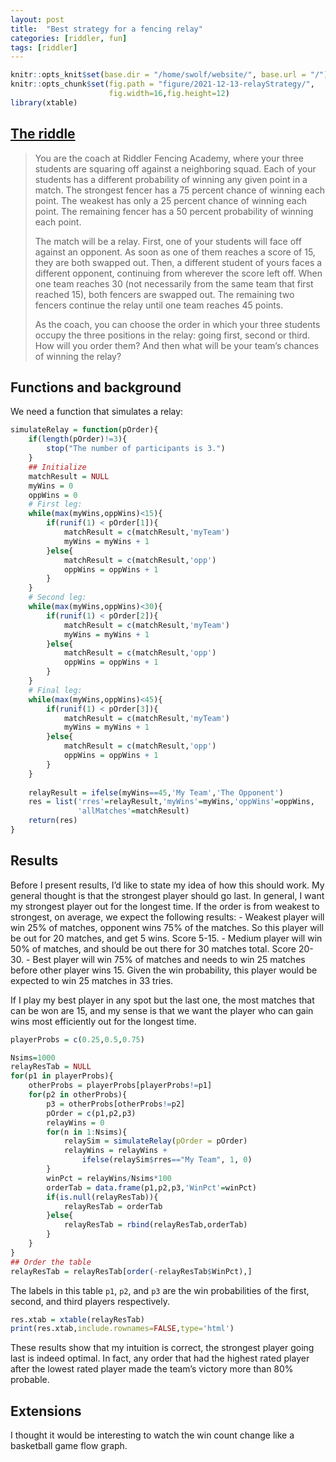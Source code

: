 ```yaml
---
layout: post
title:  "Best strategy for a fencing relay"
categories: [riddler, fun]
tags: [riddler]
---
```

```r
knitr::opts_knit$set(base.dir = "/home/swolf/website/", base.url = "/")
knitr::opts_chunk$set(fig.path = "figure/2021-12-13-relayStrategy/", 
                      fig.width=16,fig.height=12)
library(xtable)
```

## [The riddle](https://fivethirtyeight.com/features/en-garde-can-you-win-the-fencing-relay/)

> You are the coach at Riddler Fencing Academy, where your three students are squaring off against a neighboring squad. Each of your students has a different probability of winning any given point in a match. The strongest fencer has a 75 percent chance of winning each point. The weakest has only a 25 percent chance of winning each point. The remaining fencer has a 50 percent probability of winning each point.
>
> The match will be a relay. First, one of your students will face off against an opponent. As soon as one of them reaches a score of 15, they are both swapped out. Then, a different student of yours faces a different opponent, continuing from wherever the score left off. When one team reaches 30 (not necessarily from the same team that first reached 15), both fencers are swapped out. The remaining two fencers continue the relay until one team reaches 45 points.
>
> As the coach, you can choose the order in which your three students occupy the three positions in the relay: going first, second or third. How will you order them? And then what will be your team’s chances of winning the relay?


## Functions and background
We need a function that simulates a relay:

```r
simulateRelay = function(pOrder){
    if(length(pOrder)!=3){
        stop("The number of participants is 3.")
    }
    ## Initialize
    matchResult = NULL
    myWins = 0
    oppWins = 0
    # First leg:
    while(max(myWins,oppWins)<15){
        if(runif(1) < pOrder[1]){
            matchResult = c(matchResult,'myTeam')
            myWins = myWins + 1
        }else{
            matchResult = c(matchResult,'opp')
            oppWins = oppWins + 1
        }
    }
    # Second leg:
    while(max(myWins,oppWins)<30){
        if(runif(1) < pOrder[2]){
            matchResult = c(matchResult,'myTeam')
            myWins = myWins + 1
        }else{
            matchResult = c(matchResult,'opp')
            oppWins = oppWins + 1
        }
    }
    # Final leg:
    while(max(myWins,oppWins)<45){
        if(runif(1) < pOrder[3]){
            matchResult = c(matchResult,'myTeam')
            myWins = myWins + 1
        }else{
            matchResult = c(matchResult,'opp')
            oppWins = oppWins + 1
        }
    }
    
    relayResult = ifelse(myWins==45,'My Team','The Opponent')
    res = list('rres'=relayResult,'myWins'=myWins,'oppWins'=oppWins,
               'allMatches'=matchResult)
    return(res)
}

```

## Results

Before I present results, I'd like to state my idea of how this should work.  My general thought is that the strongest player should go last.  In general, I want my strongest player out for the longest time.  If the order is from weakest to strongest, on average, we expect the following results:
- Weakest player will win 25% of matches, opponent wins 75% of the matches.  So this player will be out for 20 matches, and get 5 wins.  Score 5-15.
- Medium player will win 50% of matches, and should be out there for 30 matches total.  Score 20-30.
- Best player will win 75% of matches and needs to win 25 matches before other player wins 15.  Given the win probability, this player would be expected to win 25 matches in 33 tries.

If I play my best player in any spot but the last one, the most matches that can be won are 15, and my sense is that we want the player who can gain wins most efficiently out for the longest time.

```r
playerProbs = c(0.25,0.5,0.75)

Nsims=1000
relayResTab = NULL
for(p1 in playerProbs){
    otherProbs = playerProbs[playerProbs!=p1]
    for(p2 in otherProbs){
        p3 = otherProbs[otherProbs!=p2]
        pOrder = c(p1,p2,p3)
        relayWins = 0
        for(n in 1:Nsims){
            relaySim = simulateRelay(pOrder = pOrder)
            relayWins = relayWins + 
                ifelse(relaySim$rres=="My Team", 1, 0)
        }
        winPct = relayWins/Nsims*100
        orderTab = data.frame(p1,p2,p3,'WinPct'=winPct)
        if(is.null(relayResTab)){
            relayResTab = orderTab
        }else{
            relayResTab = rbind(relayResTab,orderTab)
        }
    }
}
## Order the table
relayResTab = relayResTab[order(-relayResTab$WinPct),]
```

The labels in this table `p1`, `p2`, and `p3` are the win probabilities of the first, second, and third players respectively.
```r
res.xtab = xtable(relayResTab)
print(res.xtab,include.rownames=FALSE,type='html')
```

These results show that my intuition is correct, the strongest player going last is indeed optimal.  In fact, any order that had the highest rated player after the lowest rated player made the team's victory more than 80% probable.

## Extensions

I thought it would be interesting to watch the win count change like a basketball game flow graph.  



